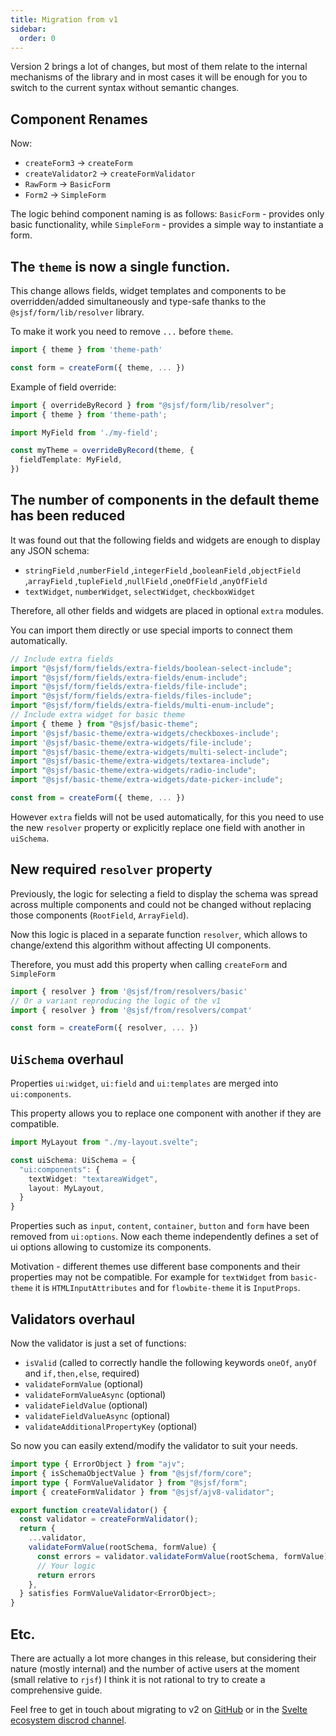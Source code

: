 ```yaml
---
title: Migration from v1
sidebar:
  order: 0
---
```


Version 2 brings a lot of changes, but most of them relate
to the internal mechanisms of the library and in most cases it will be enough
for you to switch to the current syntax without semantic changes.

## Component Renames

Now:
- `createForm3` -> `createForm`
- `createValidator2` -> `createFormValidator`
- `RawForm` -> `BasicForm`
- `Form2` -> `SimpleForm`

The logic behind component naming is as follows: `BasicForm` - provides
only basic functionality, while `SimpleForm` - provides a simple way to
instantiate a form.

## The `theme` is now a single function.

This change allows fields, widget templates and components to be
overridden/added simultaneously and type-safe thanks to
the `@sjsf/form/lib/resolver` library.

To make it work you need to remove `...` before `theme`.

```ts
import { theme } from 'theme-path'

const form = createForm({ theme, ... })
```

Example of field override:

```ts
import { overrideByRecord } from "@sjsf/form/lib/resolver";
import { theme } from 'theme-path';

import MyField from './my-field';

const myTheme = overrideByRecord(theme, {
  fieldTemplate: MyField,
})
```

## The number of components in the default theme has been reduced

It was found out that the following fields and widgets are enough to display any JSON schema:
- `stringField` ,`numberField` ,`integerField` ,`booleanField` ,`objectField` ,`arrayField` ,`tupleField` ,`nullField` ,`oneOfField` ,`anyOfField`
- `textWidget`, `numberWidget`, `selectWidget`, `checkboxWidget`

Therefore, all other fields and widgets are placed in optional `extra` modules.

You can import them directly or use special imports to connect them automatically.

```ts
// Include extra fields
import "@sjsf/form/fields/extra-fields/boolean-select-include";
import "@sjsf/form/fields/extra-fields/enum-include";
import "@sjsf/form/fields/extra-fields/file-include";
import "@sjsf/form/fields/extra-fields/files-include";
import "@sjsf/form/fields/extra-fields/multi-enum-include";
// Include extra widget for basic theme
import { theme } from "@sjsf/basic-theme";
import '@sjsf/basic-theme/extra-widgets/checkboxes-include';
import '@sjsf/basic-theme/extra-widgets/file-include';
import "@sjsf/basic-theme/extra-widgets/multi-select-include";
import "@sjsf/basic-theme/extra-widgets/textarea-include";
import "@sjsf/basic-theme/extra-widgets/radio-include";
import "@sjsf/basic-theme/extra-widgets/date-picker-include";

const from = createForm({ theme, ... })
```

However `extra` fields will not be used automatically,
for this you need to use the new `resolver` property or
explicitly replace one field with another in `uiSchema`.

## New required `resolver` property

Previously, the logic for selecting a field to display the schema was spread across multiple components and could not be changed without replacing those components (`RootField`, `ArrayField`).

Now this logic is placed in a separate function `resolver`, which allows to change/extend this algorithm without affecting UI components.

Therefore, you must add this property when calling `createForm` and `SimpleForm`

```ts
import { resolver } from '@sjsf/from/resolvers/basic'
// Or a variant reproducing the logic of the v1
import { resolver } from '@sjsf/from/resolvers/compat'

const form = createForm({ resolver, ... })
```

## `UiSchema` overhaul

Properties `ui:widget`, `ui:field` and `ui:templates` are merged into `ui:components`.

This property allows you to replace one component with another if they are compatible.

```ts
import MyLayout from "./my-layout.svelte";

const uiSchema: UiSchema = {
  "ui:components": {
    textWidget: "textareaWidget",
    layout: MyLayout,
  }
}
```

Properties such as `input`, `content`, `container`, `button` and `form`
have been removed from `ui:options`. Now each theme independently defines
a set of ui options allowing to customize its components.

Motivation - different themes use different base components and their properties
may not be compatible. For example for `textWidget` from `basic-theme` it
is `HTMLInputAttributes` and for `flowbite-theme` it is `InputProps`.

## Validators overhaul

Now the validator is just a set of functions:
- `isValid` (called to correctly handle the following keywords `oneOf`, `anyOf` and `if,then,else`, required)
- `validateFormValue` (optional)
- `validateFormValueAsync` (optional)
- `validateFieldValue` (optional)
- `validateFieldValueAsync` (optional)
- `validateAdditionalPropertyKey` (optional)

So now you can easily extend/modify the validator to suit your needs.

```ts
import type { ErrorObject } from "ajv";
import { isSchemaObjectValue } from "@sjsf/form/core";
import type { FormValueValidator } from "@sjsf/form";
import { createFormValidator } from "@sjsf/ajv8-validator";

export function createValidator() {
  const validator = createFormValidator();
  return {
    ...validator,
    validateFormValue(rootSchema, formValue) {
      const errors = validator.validateFormValue(rootSchema, formValue);
      // Your logic
      return errors
    },
  } satisfies FormValueValidator<ErrorObject>;
}
```

## Etc.

There are actually a lot more changes in this release, but considering their
nature (mostly internal) and the number of active users at the moment
(small relative to `rjsf`) I think it is not rational to try to create a
comprehensive guide.

Feel free to get in touch about migrating to v2 on [GitHub](https://github.com/x0k/svelte-jsonschema-form/discussions)
or in the [Svelte ecosystem discrod channel](https://discord.com/channels/457912077277855764/1060332203571151019).
